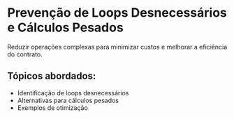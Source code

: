 # Prevenção de Loops Desnecessários e Cálculos Pesados

Reduzir operações complexas para minimizar custos e melhorar a eficiência do contrato.

## Tópicos abordados:

- Identificação de loops desnecessários
- Alternativas para cálculos pesados
- Exemplos de otimização
